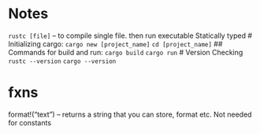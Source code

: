 # Notes
`rustc [file]` -- to compile single file. then run executable
Statically typed
# Initializing cargo: 
`cargo new [project_name]`
`cd [project_name]`
## Commands for build and run: 
`cargo build`
`cargo run`
# Version Checking
`rustc --version`
`cargo --version`

# fxns
format!("text") -- returns a string that you can store, format etc. Not needed for constants
